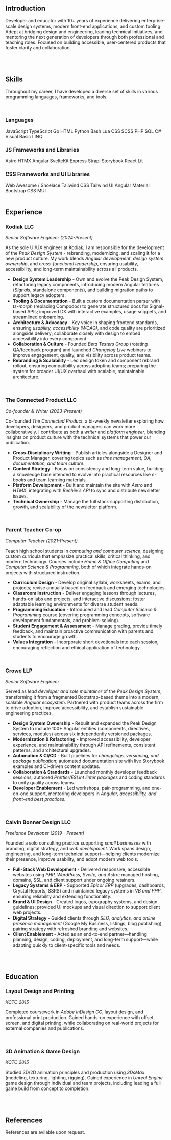 
<ResumeAside />

## Introduction

Developer and educator with 10+ years of experience delivering enterprise-scale
design systems, modern front-end applications, and custom tooling. Adept at
bridging design and engineering, leading technical initiatives, and mentoring
the next generation of developers through both professional and teaching roles.
Focused on building accessible, user-centered products that foster clarity and
collaboration.

<br />
<br />

## Skills

Throughout my career, I have developed a diverse set of skills in various
programming languages, frameworks, and tools.

<br />

### Languages

<ChipBowl>
  <Chip color="sapphire"> JavaScript </Chip>
  <Chip color="sapphire"> TypeScript </Chip>
  <Chip color="sapphire"> Go </Chip>
  <Chip color="sapphire"> HTML </Chip>
  <Chip color="sapphire"> Python </Chip>
  <Chip color="sapphire"> Bash </Chip>
  <Chip color="sapphire"> Lua </Chip>
  <Chip color="sapphire"> CSS </Chip>
  <Chip color="sapphire"> SCSS </Chip>
  <Chip color="sapphire"> PHP </Chip>
  <Chip color="sapphire"> SQL </Chip>
  <Chip color="sapphire"> C# </Chip>
  <Chip color="sapphire"> Visual Basic </Chip>
  <Chip color="sapphire"> LINQ </Chip>
</ChipBowl>

<br />

### JS Frameworks and Libraries

<ChipBowl>
  <Chip color="sky"> Astro </Chip>
  <Chip color="sky"> HTMX </Chip>
  <Chip color="sky"> Angular </Chip>
  <Chip color="sky"> SvelteKit </Chip>
  <Chip color="sky"> Express </Chip>
  <Chip color="sky"> Strapi </Chip>
  <Chip color="sky"> Storybook </Chip>
  <Chip color="sky"> React </Chip>
  <Chip color="sky"> Lit </Chip>
</ChipBowl>

<br />

### CSS Frameworks and UI Libraries

<ChipBowl>
  <Chip color="teal"> Web Awesome / Shoelace </Chip>
  <Chip color="teal"> Tailwind CSS </Chip>
  <Chip color="teal"> Tailwind UI </Chip>
  <Chip color="teal"> Angular Material </Chip>
  <Chip color="teal"> Bootstrap CSS </Chip>
  <Chip color="teal"> MUI </Chip>
</ChipBowl>

<br />
<br />

## Experience

### Kodiak LLC

_Senior Software Engineer (2024-Present)_

As the sole UI/UX engineer at Kodiak, I am responsible for the development of
the _Peak Design System_ - rebranding, modernizing, and scaling it for a new
product culture. My work blends _Angular development_, _design system
ownership_, and _cross-functional leadership_, ensuring usability,
accessibility, and long-term maintainability across all products.

- **Design System Leadership** - Own and evolve the Peak Design System,
  refactoring legacy components, introducing modern Angular features (_Signals_,
  standalone components), and building migration paths to support legacy
  adopters.
- **Tooling & Documentation** - Built a custom documentation parser with
  _ts-morph_ (replacing Compodoc) to generate structured docs for Signal-based
  APIs; improved DX with interactive examples, usage snippets, and streamlined
  onboarding.
- **Architecture & Advocacy** - Key voice in shaping frontend standards,
  ensuring _usability, accessibility (WCAG)_, and code quality are prioritized
  alongside delivery; collaborate closely with design to embed accessibility
  into every component.
- **Collaboration & Culture** - Founded _Beta Testers Group_ (rotating
  QA/feedback program) and launched _Changelog Live_ webinars to improve
  engagement, quality, and visibility across product teams.
- **Rebranding & Scalability** - Led design token and component rebrand rollout,
  ensuring compatibility across adopting teams; preparing the system for broader
  UI/UX overhaul with scalable, maintainable architecture.

<br />

### The Connected Product LLC

_Co-founder & Writer (2023-Present)_

Co-founded _The Connected Product_, a bi-weekly newsletter exploring how
developers, designers, and product managers can work more collaboratively. I
contribute as both a _writer_ and _platform engineer_, blending insights on
product culture with the technical systems that power our publication.

- **Cross-Disciplinary Writing** - Publish articles alongside a Designer and
  Product Manager, covering topics such as _time management, QA, documentation,
  and team culture_.
- **Content Strategy** - Focus on consistency and long-term value, building a
  knowledge base intended to evolve into practical resources like _e-books_ and
  team learning materials.
- **Platform Development** - Built and maintain the site with _Astro_ and
  _HTMX_, integrating with _Beehiiv’s API_ to sync and distribute newsletter
  issues.
- **Technical Ownership** - Manage the full stack supporting distribution,
  growth, and scalability of the newsletter platform.

<br />

### Parent Teacher Co-op

_Computer Teacher (2021-Present)_

Teach high school students in _computing and computer science_, designing custom
curricula that emphasize practical skills, critical thinking, and modern
technology. Courses include _Home & Office Computing_ and _Computer Science &
Programming_, both of which integrate hands-on projects with structured
instruction.

- **Curriculum Design** - Develop original syllabi, worksheets, exams, and
  projects; revise annually based on feedback and emerging technologies.
- **Classroom Instruction** - Deliver engaging lessons through lectures,
  hands-on labs and projects, and interactive discussions; foster adaptable
  learning environments for diverse student needs.
- **Programming Education** - Introduced and lead _Computer Science &
  Programming_ course (covering programming concepts, software development
  fundamentals, and problem-solving).
- **Student Engagement & Assessment** - Manage grading, provide timely feedback,
  and maintain proactive communication with parents and students to encourage
  growth.
- **Values Integration** - Incorporate short devotionals into each session,
  encouraging reflection and ethical application of technology.

<br />

### Crowe LLP

_Senior Software Engineer_

Served as _lead developer and sole maintainer_ of the _Peak Design System_,
transforming it from a fragmented Bootstrap-based theme into a modern, scalable
_Angular ecosystem_. Partnered with product teams across the firm to drive
adoption, improve accessibility, and establish sustainable engineering
practices.

- **Design System Ownership** - Rebuilt and expanded the Peak Design System to
  include 100+ Angular entities (components, directives, services, modules)
  across six independently versioned packages.
- **Modernization & Refactoring** - Improved accessibility, developer
  experience, and maintainability through API refinements, consistent patterns,
  and architectural upgrades.
- **Automation & CI/CD** - Built pipelines for _changelogs, versioning, and
  package publication_; automated documentation site with live Storybook
  examples and CI-driven content updates.
- **Collaboration & Standards** - Launched monthly developer feedback sessions;
  authored _Prettier/ESLint linter packages_ and coding standards to unify
  quality across teams.
- **Developer Enablement** - Led workshops, pair-programming, and one-on-one
  support, mentoring developers in _Angular, accessibility, and front-end best
  practices_.

<br />

### Calvin Bonner Design LLC

_Freelance Developer (2019 - Present)_

Founded a solo consulting practice supporting _small businesses_ with branding,
digital strategy, and _web development_. Work spans design, engineering, and
long-term technical support—helping clients modernize their presence, improve
usability, and adopt modern web tools.

- **Full-Stack Web Development** - Delivered responsive, accessible websites
  using _PHP, WordPress, Svelte, and Astro_; managed hosting, domains, SSL, and
  client support under ongoing retainers.
- **Legacy Systems & ERP** - Supported _Epicor ERP_ (upgrades, dashboards,
  Crystal Reports, SSRS) and maintained legacy systems in _VB and PHP_, ensuring
  reliability and extending functionality.
- **Brand & UI Design** - Created logos, typography systems, and design
  guidelines; provided UI mockups and visual direction to support client web
  projects.
- **Digital Strategy** - Guided clients through _SEO, analytics, and online
  presence management_ (Google My Business, listings, blog publishing), pairing
  strategy with refreshed branding and websites.
- **Client Enablement** - Acted as an end-to-end partner—handling planning,
  design, coding, deployment, and long-term support—while adapting quickly to
  client-specific tools and needs.

<br />
<br />

## Education

### Layout Design and Printing

_KCTC 2015_

Completed coursework in _Adobe InDesign CC_, layout design, and professional
print production. Gained hands-on experience with offset, screen, and digital
printing, while collaborating on real-world projects for external companies and
publications.

<br />

### 3D Animation & Game Design

_KCTC 2015_

Studied 3D/2D animation principles and production using _3DsMax_ (modeling,
texturing, lighting, rigging). Gained experience in _Unreal Engine_ game design
through individual and team projects, including leading a full game build from
concept to completion.

<br />
<br />

## References

References are avilable upon request.
